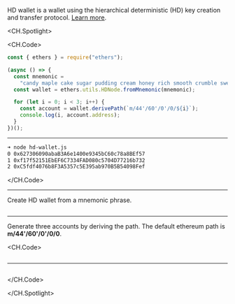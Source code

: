 HD wallet is a wallet using the hierarchical deterministic (HD) key creation and transfer
protocol. <ins>[Learn more](https://github.com/bitcoin/bips/blob/master/bip-0032.mediawiki)</ins>.

<CH.Spotlight>

<CH.Code>

```js hd-wallet.js
const { ethers } = require("ethers");

(async () => {
  const mnemonic =
    "candy maple cake sugar pudding cream honey rich smooth crumble sweet treat";
  const wallet = ethers.utils.HDNode.fromMnemonic(mnemonic);

  for (let i = 0; i < 3; i++) {
    const account = wallet.derivePath(`m/44'/60'/0'/0/${i}`);
    console.log(i, account.address);
  }
})();
```

---

```sh output
➜ node hd-wallet.js
0 0x627306090abaB3A6e1400e9345bC60c78a8BEf57
1 0xf17f52151EbEF6C7334FAD080c5704D77216b732
2 0xC5fdf4076b8F3A5357c5E395ab970B5B54098Fef
```

</CH.Code>

---

Create HD wallet from a mnemonic phrase.

```js hd-wallet.js focus=4:6

```

---

Generate three accounts by deriving the path. The default ethereum path is **m/44'/60'/0'/0/0**.

<CH.Code>

```js hd-wallet.js focus=8:11

```

---

```sh output

```

</CH.Code>

</CH.Spotlight>
